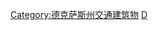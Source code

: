 {{Commonscat|Airports in Texas}}

[[Category:德克萨斯州交通建筑物‎|Category:德克萨斯州交通建筑物‎]]
[[Category:美國各州機場|D]]